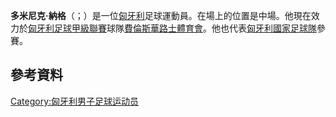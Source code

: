 {{blpunsourced|time=2015-06-01T15:09:18+00:00}}
{{expand|time=2015-06-01T15:09:18+00:00}}
'''多米尼克·納格'''（{{lang-hu|Dominik Nagy}}；{{bd|1995年|5月8日}}）是一位[[匈牙利|匈牙利]]足球運動員。在場上的位置是中場。他現在效力於[[匈牙利足球甲級聯賽|匈牙利足球甲級聯賽]]球隊[[費倫斯華路士體育會|費倫斯華路士體育會]]。他也代表[[匈牙利國家足球隊|匈牙利國家足球隊]]參賽。
==參考資料==
{{Reflist}}

{{DEFAULTSORT: Nagy, Dominik}}
[[Category:匈牙利男子足球运动员|Category:匈牙利男子足球运动员]]